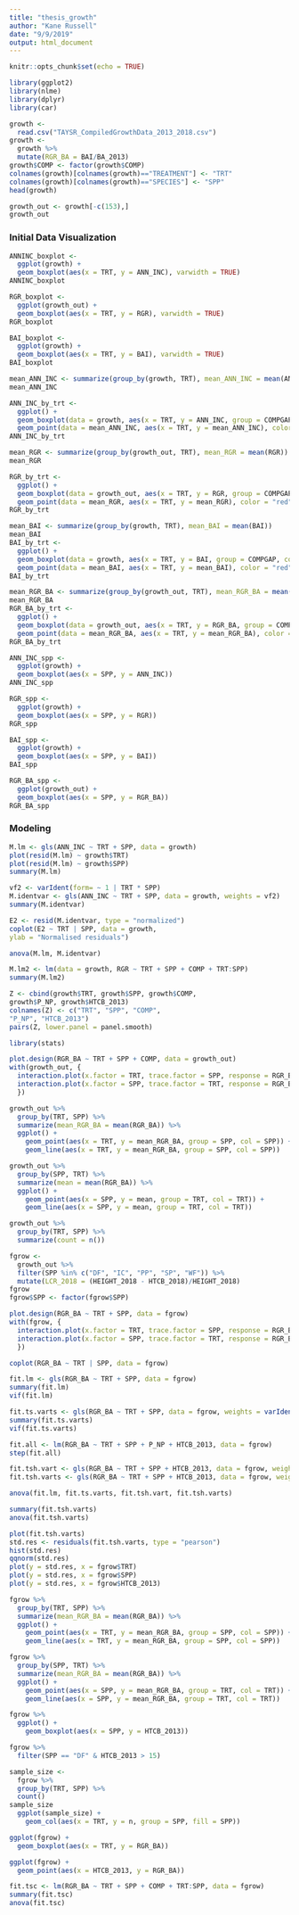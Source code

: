 ```yaml
---
title: "thesis_growth"
author: "Kane Russell"
date: "9/9/2019"
output: html_document
---
```


```r
knitr::opts_chunk$set(echo = TRUE)
```


```r
library(ggplot2)
library(nlme)
library(dplyr)
library(car)
```

```r
growth <- 
  read.csv("TAYSR_CompiledGrowthData_2013_2018.csv")
growth <- 
  growth %>% 
  mutate(RGR_BA = BAI/BA_2013)
growth$COMP <- factor(growth$COMP)
colnames(growth)[colnames(growth)=="TREATMENT"] <- "TRT"
colnames(growth)[colnames(growth)=="SPECIES"] <- "SPP"
head(growth)
```

```r
growth_out <- growth[-c(153),] 
growth_out
```


### Initial Data Visualization

```r
ANNINC_boxplot <- 
  ggplot(growth) + 
  geom_boxplot(aes(x = TRT, y = ANN_INC), varwidth = TRUE)
ANNINC_boxplot
```

```r
RGR_boxplot <- 
  ggplot(growth_out) + 
  geom_boxplot(aes(x = TRT, y = RGR), varwidth = TRUE)
RGR_boxplot
```

```r
BAI_boxplot <- 
  ggplot(growth) + 
  geom_boxplot(aes(x = TRT, y = BAI), varwidth = TRUE)
BAI_boxplot
```









```r
mean_ANN_INC <- summarize(group_by(growth, TRT), mean_ANN_INC = mean(ANN_INC))
mean_ANN_INC
```


```r
ANN_INC_by_trt <- 
  ggplot() + 
  geom_boxplot(data = growth, aes(x = TRT, y = ANN_INC, group = COMPGAP, color = COMP)) + 
  geom_point(data = mean_ANN_INC, aes(x = TRT, y = mean_ANN_INC), color = "red", shape = 4, size = 4)
ANN_INC_by_trt
```
```r
mean_RGR <- summarize(group_by(growth_out, TRT), mean_RGR = mean(RGR))
mean_RGR
```


```r
RGR_by_trt <- 
  ggplot() + 
  geom_boxplot(data = growth_out, aes(x = TRT, y = RGR, group = COMPGAP, color = factor(COMP))) + 
  geom_point(data = mean_RGR, aes(x = TRT, y = mean_RGR), color = "red", shape = 4, size = 4)
RGR_by_trt
```


```r
mean_BAI <- summarize(group_by(growth, TRT), mean_BAI = mean(BAI))
mean_BAI
BAI_by_trt <- 
  ggplot() + 
  geom_boxplot(data = growth, aes(x = TRT, y = BAI, group = COMPGAP, color = COMP)) + 
  geom_point(data = mean_BAI, aes(x = TRT, y = mean_BAI), color = "red", shape = 4, size = 4)
BAI_by_trt
```

```r
mean_RGR_BA <- summarize(group_by(growth_out, TRT), mean_RGR_BA = mean(RGR_BA))
mean_RGR_BA
RGR_BA_by_trt <- 
  ggplot() + 
  geom_boxplot(data = growth_out, aes(x = TRT, y = RGR_BA, group = COMPGAP, color = factor(COMP))) + 
  geom_point(data = mean_RGR_BA, aes(x = TRT, y = mean_RGR_BA), color = "red", shape = 4, size = 4)
RGR_BA_by_trt
```


```r
ANN_INC_spp <- 
  ggplot(growth) + 
  geom_boxplot(aes(x = SPP, y = ANN_INC))
ANN_INC_spp

RGR_spp <- 
  ggplot(growth) + 
  geom_boxplot(aes(x = SPP, y = RGR))
RGR_spp

BAI_spp <- 
  ggplot(growth) + 
  geom_boxplot(aes(x = SPP, y = BAI))
BAI_spp

RGR_BA_spp <-
  ggplot(growth_out) + 
  geom_boxplot(aes(x = SPP, y = RGR_BA))
RGR_BA_spp
```




### Modeling

```r
M.lm <- gls(ANN_INC ~ TRT + SPP, data = growth)
plot(resid(M.lm) ~ growth$TRT)
plot(resid(M.lm) ~ growth$SPP)
summary(M.lm)
```

```r
vf2 <- varIdent(form= ~ 1 | TRT * SPP)
M.identvar <- gls(ANN_INC ~ TRT + SPP, data = growth, weights = vf2)
summary(M.identvar)
```

```r
E2 <- resid(M.identvar, type = "normalized")
coplot(E2 ~ TRT | SPP, data = growth,
ylab = "Normalised residuals")
```

```r
anova(M.lm, M.identvar)
```

```r
M.lm2 <- lm(data = growth, RGR ~ TRT + SPP + COMP + TRT:SPP)
summary(M.lm2)
```


```r
Z <- cbind(growth$TRT, growth$SPP, growth$COMP,
growth$P_NP, growth$HTCB_2013)
colnames(Z) <- c("TRT", "SPP", "COMP",
"P_NP", "HTCB_2013")
pairs(Z, lower.panel = panel.smooth)
```



```r
library(stats)

plot.design(RGR_BA ~ TRT + SPP + COMP, data = growth_out)
with(growth_out, {
  interaction.plot(x.factor = TRT, trace.factor = SPP, response = RGR_BA, col = SPP, type = "l")
  interaction.plot(x.factor = SPP, trace.factor = TRT, response = RGR_BA)
  })
```

```r
growth_out %>% 
  group_by(TRT, SPP) %>% 
  summarize(mean_RGR_BA = mean(RGR_BA)) %>% 
  ggplot() + 
    geom_point(aes(x = TRT, y = mean_RGR_BA, group = SPP, col = SPP)) + 
    geom_line(aes(x = TRT, y = mean_RGR_BA, group = SPP, col = SPP))
```

```r
growth_out %>% 
  group_by(SPP, TRT) %>% 
  summarize(mean = mean(RGR_BA)) %>% 
  ggplot() + 
    geom_point(aes(x = SPP, y = mean, group = TRT, col = TRT)) + 
    geom_line(aes(x = SPP, y = mean, group = TRT, col = TRT))
```

```r
growth_out %>% 
  group_by(TRT, SPP) %>% 
  summarize(count = n())
```

```r
fgrow <- 
  growth_out %>% 
  filter(SPP %in% c("DF", "IC", "PP", "SP", "WF")) %>% 
  mutate(LCR_2018 = (HEIGHT_2018 - HTCB_2018)/HEIGHT_2018)
fgrow
fgrow$SPP <- factor(fgrow$SPP)
```

```r
plot.design(RGR_BA ~ TRT + SPP, data = fgrow)
with(fgrow, {
  interaction.plot(x.factor = TRT, trace.factor = SPP, response = RGR_BA, col = SPP, type = "l")
  interaction.plot(x.factor = SPP, trace.factor = TRT, response = RGR_BA, type = "l")
  })
```

```r
coplot(RGR_BA ~ TRT | SPP, data = fgrow)
```

```r
fit.lm <- gls(RGR_BA ~ TRT + SPP, data = fgrow)
summary(fit.lm)
vif(fit.lm)
```

```r
fit.ts.varts <- gls(RGR_BA ~ TRT + SPP, data = fgrow, weights = varIdent(form= ~ 1 | TRT * SPP))
summary(fit.ts.varts)
vif(fit.ts.varts)
```



```r
fit.all <- lm(RGR_BA ~ TRT + SPP + P_NP + HTCB_2013, data = fgrow)
step(fit.all)
```

```r
fit.tsh.vart <- gls(RGR_BA ~ TRT + SPP + HTCB_2013, data = fgrow, weights = varIdent(form= ~ 1 | TRT))
fit.tsh.varts <- gls(RGR_BA ~ TRT + SPP + HTCB_2013, data = fgrow, weights = varIdent(form= ~ 1 | TRT * SPP))

anova(fit.lm, fit.ts.varts, fit.tsh.vart, fit.tsh.varts)
```

```r
summary(fit.tsh.varts)
anova(fit.tsh.varts)
```

```r
plot(fit.tsh.varts)
std.res <- residuals(fit.tsh.varts, type = "pearson")
hist(std.res)
qqnorm(std.res)
plot(y = std.res, x = fgrow$TRT)
plot(y = std.res, x = fgrow$SPP)
plot(y = std.res, x = fgrow$HTCB_2013)
```

```r
fgrow %>% 
  group_by(TRT, SPP) %>% 
  summarize(mean_RGR_BA = mean(RGR_BA)) %>% 
  ggplot() + 
    geom_point(aes(x = TRT, y = mean_RGR_BA, group = SPP, col = SPP)) + 
    geom_line(aes(x = TRT, y = mean_RGR_BA, group = SPP, col = SPP))

fgrow %>% 
  group_by(SPP, TRT) %>% 
  summarize(mean_RGR_BA = mean(RGR_BA)) %>% 
  ggplot() + 
    geom_point(aes(x = SPP, y = mean_RGR_BA, group = TRT, col = TRT)) + 
    geom_line(aes(x = SPP, y = mean_RGR_BA, group = TRT, col = TRT))
```

```r
fgrow %>% 
  ggplot() + 
    geom_boxplot(aes(x = SPP, y = HTCB_2013))
```

```r
fgrow %>% 
  filter(SPP == "DF" & HTCB_2013 > 15)
```

```r
sample_size <- 
  fgrow %>% 
  group_by(TRT, SPP) %>% 
  count()
sample_size
  ggplot(sample_size) + 
    geom_col(aes(x = TRT, y = n, group = SPP, fill = SPP))
```


```r
ggplot(fgrow) + 
  geom_boxplot(aes(x = TRT, y = RGR_BA))
```

```r
ggplot(fgrow) + 
  geom_point(aes(x = HTCB_2013, y = RGR_BA))
```

```r
fit.tsc <- lm(RGR_BA ~ TRT + SPP + COMP + TRT:SPP, data = fgrow)
summary(fit.tsc)
anova(fit.tsc)
```

